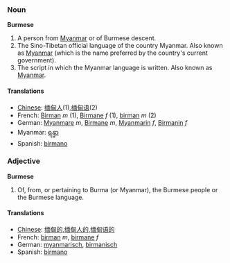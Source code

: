 ===Noun===
'''Burmese'''

#A person from [[Myanmar]] or of Burmese descent.
#The Sino-Tibetan official language of the country Myanmar. Also known as [[Myanmar]] (which is the name preferred by the country's current government).
#The script in which the Myanmar language is written. Also known as [[Myanmar]].

====Translations====
*[[Chinese]]: [[缅甸人]](1),[[缅甸语]](2)
*French: [[Birman]] ''m'' (1), [[Birmane]] ''f'' (1), [[birman]] ''m'' (2)
*German: [[Myanmare]] ''m'', [[Birmane]] ''m'', [[Myanmarin]] ''f'', [[Birmanin]] ''f''
*Myanmar: [[ရန္မာ]]
*Spanish: [[birmano]]

===Adjective===
'''Burmese'''

#Of, from, or pertaining to Burma (or Myanmar), the Burmese people or the Burmese language.

====Translations====
*[[Chinese]]: [[缅甸的]],[[缅甸人的]],[[缅甸语的]]
*French: [[birman]] ''m'', [[birmane]] ''f''
*German: [[myanmarisch]], [[birmanisch]]
*Spanish: [[birmano]]